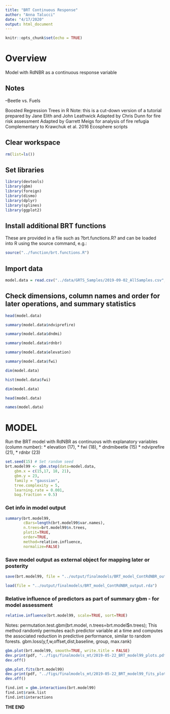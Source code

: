 ```yaml
---
title: "BRT Continuous Response"
author: "Anna Talucci"
date: "4/17/2020"
output: html_document
---
```


```r
knitr::opts_chunk$set(echo = TRUE)
```

# Overview

Model with RdNBR as a continuous response variable

## Notes

--Beetle vs. Fuels

Boosted Regression Trees in R 
Note: this is a cut-down version of a tutorial prepared by Jane Elith and John Leathwick
Adapted by Chris Dunn for fire risk assessment
Adapted by Garrett Meigs for analysis of fire refugia
Complementary to Krawchuk et al. 2016 Ecosphere scripts

## Clear workspace

```r
rm(list=ls()) 
```

## Set libraries

```r
library(devtools)
library(gbm)
library(foreign)
library(dismo)
library(dplyr)
library(splines)
library(ggplot2)
```

## Install additional BRT functions 
These are provided in a file such as ?brt.functions.R? and can be loaded into R using the source command, e.g.:
```r
source("../function/brt.functions.R")
```

## Import data
```r
model.data = read.csv("../data/GRTS_Samples/2019-09-02_AllSamples.csv", header=TRUE, sep = ",", strip.white = TRUE)
```

## Check dimensions, column names and order for later operations, and summary statistics
```r
head(model.data)
```

```r
summary(model.data$ndviprefire)
```

```r
summary(model.data$dndmi)
```
```r
summary(model.data$rdnbr)
```

```r
summary(model.data$elevation)
```

```r
summary(model.data$fwi)
```


```r
dim(model.data)
```
```r
hist(model.data$fwi)
```

```r
dim(model.data)
```


```r
head(model.data)
```

```r
names(model.data)
```

# MODEL
 
Run the BRT model with RdNBR as continuous
with explanatory variables (column number): 
*  elevation (17), 
*  fwi (18), 
*  dndmibeetle (15)
*  ndviprefire (21), 
*  rdnbr (23)

```r
set.seed(15) # Set random seed
brt.model99 <- gbm.step(data=model.data,
    gbm.x = c(15,17, 18, 21), 
    gbm.y = 23,
    family = "gaussian",
    tree.complexity = 5,
    learning.rate = 0.001,
    bag.fraction = 0.5)
```

### Get info in model output
```r
summary(brt.model99,
        cBars=length(brt.model99$var.names),
        n.trees=brt.model99$n.trees,
        plotit=TRUE,
        order=TRUE,
        method=relative.influence,
        normalize=FALSE)
```

### Save model output as external object for mapping later or posterity

```r
save(brt.model99, file = "../output/finalmodels/BRT_model_ContRdNBR_output.rda")
```

```r
load(file = "../output/finalmodels/BRT_model_ContRdNBR_output.rda")
```

### Relative influence of predictors as part of summary gbm - for model assessment
```r
relative.influence(brt.model99, scale=TRUE, sort=TRUE)
```

Notes: permutation.test.gbm(brt.model, n.trees=brt.model$n.trees); This method randomly permutes each predictor variable at a time and computes the associated reduction in predictive performance, similar to random forests. gbm.loss(y,f,w,offset,dist,baseline, group, max.rank)


```r
gbm.plot(brt.model99, smooth=TRUE, write.title = FALSE)
dev.print(pdf, "../figs/finalmodels_mt/2019-05-22_BRT_model99_plots.pdf")
dev.off()
```
```r
gbm.plot.fits(brt.model99)
dev.print(pdf, "../figs/finalmodels_mt/2019-05-22_BRT_model99_fits_plots.pdf")
dev.off()
```

```r
find.int = gbm.interactions(brt.model99)
find.int$rank.list
find.int$interactions
```


**THE END**